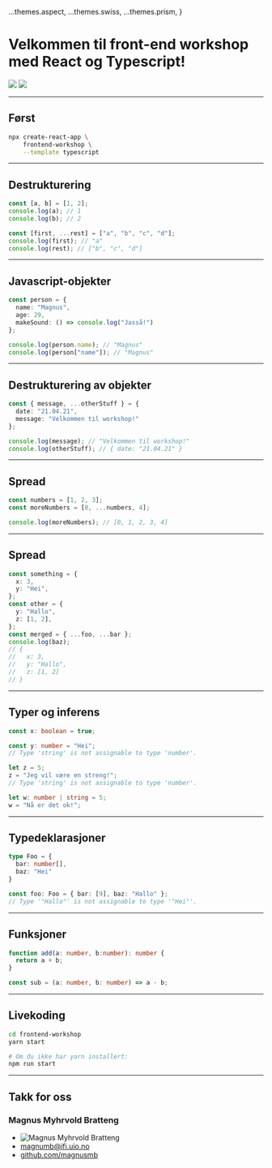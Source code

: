 
  ...themes.aspect,
  ...themes.swiss,
  ...themes.prism,
}

# Velkommen til front-end workshop med React og Typescript!

<Split>
  <img src='https://upload.wikimedia.org/wikipedia/commons/a/a7/React-icon.svg' />
  <img style={{transform: "scale(60%)"}} src='https://upload.wikimedia.org/wikipedia/commons/4/4c/Typescript_logo_2020.svg' />
</Split>

---

## Først
```bash
npx create-react-app \
    frontend-workshop \
    --template typescript
```
---

## Destrukturering
```typescript
const [a, b] = [1, 2];
console.log(a); // 1
console.log(b); // 2

const [first, ...rest] = ["a", "b", "c", "d"];
console.log(first); // "a"
console.log(rest); // ["b", "c", "d"]
```

---

## Javascript-objekter
```typescript
const person = {
  name: "Magnus",
  age: 29,
  makeSound: () => console.log("Jasså!")
};

console.log(person.name); // "Magnus"
console.log(person["name"]); // "Magnus"
```

---

## Destrukturering av objekter
```typescript
const { message, ...otherStuff } = {
  date: "21.04.21",
  message: "Velkommen til workshop!"
};

console.log(message); // "Velkommen til workshop!"
console.log(otherStuff); // { date: "21.04.21" }
```

---

## Spread
```typescript
const numbers = [1, 2, 3];
const moreNumbers = [0, ...numbers, 4];

console.log(moreNumbers); // [0, 1, 2, 3, 4]
```

---

## Spread
```typescript
const something = {
  x: 3,
  y: "Hei",
};
const other = {
  y: "Hallo",
  z: [1, 2],
};
const merged = { ...foo, ...bar };
console.log(baz);
// {
//   x: 3,
//   y: "Hallo",
//   z: [1, 2]
// }
```

---

## Typer og inferens

```typescript
const x: boolean = true;

const y: number = "Hei";
// Type 'string' is not assignable to type 'number'.

let z = 5;
z = "Jeg vil være en streng!";
// Type 'string' is not assignable to type 'number'.

let w: number | string = 5;
w = "Nå er det ok!";
```

---

## Typedeklarasjoner
```typescript
type Foo = {
  bar: number[],
  baz: "Hei"
}

const foo: Foo = { bar: [9], baz: "Hallo" };
// Type '"Hallo"' is not assignable to type '"Hei"'.
```

---

## Funksjoner
```typescript
function add(a: number, b:number): number {
  return a + b;
}

const sub = (a: number, b: number) => a - b;
```

---

## Livekoding
```bash
cd frontend-workshop
yarn start

# Om du ikke har yarn installert:
npm run start
```

---

## Takk for oss
<Split>
  <div style={{ textAlign: "left" }}>
    <h3>Magnus Myhrvold Bratteng</h3>
    <ul style={{ listStyle: "none", padding: 0 }}>
      <li>
        <img
          src="https://avatars.githubusercontent.com/u/56268716"
          alt="Magnus Myhrvold Bratteng"
        />
      </li>
      <li>
        <a href="mailto:magnumb@ifi.uio.no">magnumb@ifi.uio.no</a>
      </li>
      <li>
        <a href="https://github.com/magnusmb">github.com/magnusmb</a>
      </li>
    </ul>
  </div>
</Split>
